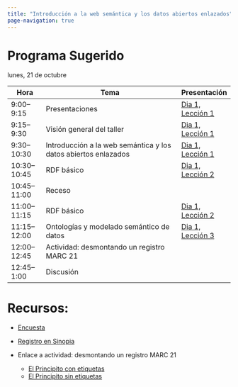```yaml
---
title: "Introducción a la web semántica y los datos abiertos enlazados"
page-navigation: true
---
```


# Programa Sugerido

lunes, 21 de octubre

| Hora           | Tema                                                            | Presentación |
|----------------|-----------------------------------------------------------------|--------------|
| 9:00–9:15      | Presentaciones                                                  |<a href="https://slides.com/timathom/taller-bibframe-d1-l1" target="_blank">Dia 1, Lección 1 </a>|
| 9:15–9:30      | Visión general del taller                                       |<a href="https://slides.com/timathom/taller-bibframe-d1-l1" target="_blank">Dia 1, Lección 1 </a>|
| 9:30–10:30     | Introducción a la web semántica y los datos abiertos enlazados  |<a href="https://slides.com/timathom/taller-bibframe-d1-l1" target="_blank">Dia 1, Lección 1 </a>|
| 10:30–10:45    | RDF básico                                                      |<a href="https://slides.com/timathom/taller-bibframe-d1-l2" target="_blank">Dia 1, Lección 2 </a>|
| 10:45–11:00    | Receso                                                          |
| 11:00–11:15    | RDF básico                                                      |<a href="https://slides.com/timathom/taller-bibframe-d1-l2" target="_blank">Dia 1, Lección 2 </a>|
| 11:15–12:00    | Ontologías y modelado semántico de datos                        |<a href="https://slides.com/timathom/taller-bibframe-d1-l3" target="_blank">Dia 1, Lección 3 </a>|
| 12:00–12:45    | Actividad: desmontando un registro MARC 21                      |
| 12:45–1:00     | Discusión                                                       |

# Recursos:

- [Encuesta](https://yalesurvey.ca1.qualtrics.com/jfe/form/SV_8pnIH8rBJozsDA2)

- [Registro en Sinopia](https://stage.sinopia.io/) 

- Enlace a actividad: desmontando un registro MARC 21
  - [El Principito con etiquetas](../presentaciones/pdf/El_principito_con_etiquetas.pdf)
  - [El Principito sin etiquetas](.../presentaciones/pdf/El_principito_sin_etiquetas.pdf)
